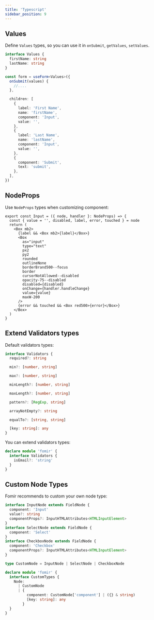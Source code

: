 ```yaml
---
title: 'Typescript'
sidebar_position: 9
---
```


## Values

Define `Values` types, so you can use it in `onSubmit`, `getValues`, `setValues`.

```ts {6}
interface Values {
  firstName: string
  lastName: string
}

const form = useForm<Values>({
  onSubmit(values) {
    //....
  },

  children: [
    {
      label: 'First Name',
      name: 'firstName',
      component: 'Input',
      value: '',
    },
    {
      label: 'Last Name',
      name: 'lastName',
      component: 'Input',
      value: '',
    },
    {
      component: 'Submit',
      text: 'submit',
    },
  ],
})
```

## NodeProps

Use `NodeProps` types when customizing component:

```tsx {1}
export const Input = ({ node, handler }: NodeProps) => {
  const { value = '', disabled, label, error, touched } = node
  return (
    <Box mb2>
      {label && <Box mb2>{label}</Box>}
      <Box
        as="input"
        type="text"
        px2
        py2
        rounded
        outlineNone
        borderBrand500--focus
        border
        cursorNotAllowed--disabled
        opacity-75--disabled
        disabled={disabled}
        onChange={handler.handleChange}
        value={value}
        maxW-200
      />
      {error && touched && <Box red500>{error}</Box>}
    </Box>
  )
}
```

## Extend Validators types

Default validators types:

```ts
interface Validators {
  required?: string

  min?: [number, string]

  max?: [number, string]

  minLength?: [number, string]

  maxLength?: [number, string]

  pattern?: [RegExp, string]

  arrayNotEmpty?: string

  equalTo?: [string, string]

  [key: string]: any
}
```

You can extend validators types:

```ts {2,3,4}
declare module 'fomir' {
  interface Validators {
    isEmail?: 'string'
  }
}
```

## Custom Node Types

Fomir recommends to custom your own node type:

```ts {15,16,17}
interface InputNode extends FieldNode {
  component: 'Input'
  value?: string
  componentProps?: InputHTMLAttributes<HTMLInputElement>
}
interface SelectNode extends FieldNode {
  component: 'Select'
}
interface CheckboxNode extends FieldNode {
  component: 'Checkbox'
  componentProps?: InputHTMLAttributes<HTMLInputElement>
}

type CustomNode = InputNode | SelectNode | CheckboxNode

declare module 'fomir' {
  interface CustomTypes {
    Node:
      | CustomNode
      | {
          component: CustomNode['component'] | ({} & string)
          [key: string]: any
        }
  }
}
```
